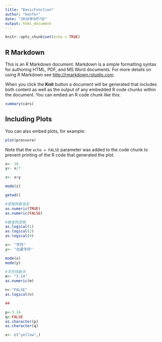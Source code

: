 ```yaml
---
title: "BasicFunction"
author: "konfer"
date: "2016年9月7日"
output: html_document
---
```


```r
knitr::opts_chunk$set(echo = TRUE)
```

## R Markdown

This is an R Markdown document. Markdown is a simple formatting syntax for authoring HTML, PDF, and MS Word documents. For more details on using R Markdown see <http://rmarkdown.rstudio.com>.

When you click the **Knit** button a document will be generated that includes both content as well as the output of any embedded R code chunks within the document. You can embed an R code chunk like this:

```r
summary(cars)
```

## Including Plots

You can also embed plots, for example:

```r
plot(pressure)
```

Note that the `echo = FALSE` parameter was added to the code chunk to prevent printing of the R code that generated the plot.

```r

x<- 10
y<- x/7

z<- x>y

mode(z)

getwd()

#逻辑转数值型
as.numeric(TRUE)
as.numeric(FALSE)

#数值转逻辑
as.logical(1)
as.logical(2)
as.logical(0)

x<- "字符"
y<- "也是字符"

mode(x)
mode(y)

#字符转数字
m<- "3.14"
as.numeric(m)

n<-"FALSE"
as.logical(n)

##

p<-3.14
q<-FALSE
as.character(p)
as.character(q)

x<- c("yellow",)

```
